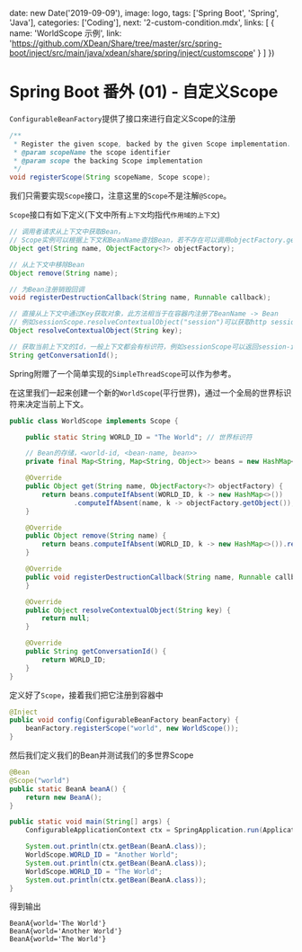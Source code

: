 
  date: new Date('2019-09-09'),
  image: logo,
  tags: ['Spring Boot', 'Spring', 'Java'],
  categories: ['Coding'],
  next: '2-custom-condition.mdx',
  links: [
    {
      name: 'WorldScope 示例',
      link: 'https://github.com/XDean/Share/tree/master/src/spring-boot/inject/src/main/java/xdean/share/spring/inject/customscope'
    }
  ]
})

# Spring Boot 番外 (01) - 自定义Scope

`ConfigurableBeanFactory`提供了接口來进行自定义Scope的注册

```java
/**
 * Register the given scope, backed by the given Scope implementation.
 * @param scopeName the scope identifier
 * @param scope the backing Scope implementation
 */
void registerScope(String scopeName, Scope scope);
```

我们只需要实现`Scope`接口，注意这里的`Scope`不是注解`@Scope`。

`Scope`接口有如下定义(下文中所有`上下文`均指代`作用域的上下文`)

```java
// 调用者请求从上下文中获取Bean，
// Scope实例可以根据上下文和BeanName查找Bean，若不存在可以调用objectFactory.getBean构造
Object get(String name, ObjectFactory<?> objectFactory);

// 从上下文中移除Bean
Object remove(String name);

// 为Bean注册销毁回调
void registerDestructionCallback(String name, Runnable callback);

// 直接从上下文中通过Key获取对象，此方法相当于在容器内注册了BeanName -> Bean
// 例如sessionScope.resolveContextualObject("session")可以获取http session对象
Object resolveContextualObject(String key);

// 获取当前上下文的Id，一般上下文都会有标识符，例如sessionScope可以返回session-id
String getConversationId();
```

Spring附赠了一个简单实现的`SimpleThreadScope`可以作为参考。

在这里我们一起来创建一个新的`WorldScope`(平行世界)，通过一个全局的世界标识符来决定当前上下文。

```java
public class WorldScope implements Scope {

    public static String WORLD_ID = "The World"; // 世界标识符

    // Bean的存储，<world-id, <bean-name, bean>>
    private final Map<String, Map<String, Object>> beans = new HashMap<>(); 

    @Override
    public Object get(String name, ObjectFactory<?> objectFactory) {
        return beans.computeIfAbsent(WORLD_ID, k -> new HashMap<>())
                .computeIfAbsent(name, k -> objectFactory.getObject());
    }

    @Override
    public Object remove(String name) {
        return beans.computeIfAbsent(WORLD_ID, k -> new HashMap<>()).remove(name);
    }

    @Override
    public void registerDestructionCallback(String name, Runnable callback) {
    }

    @Override
    public Object resolveContextualObject(String key) {
        return null;
    }

    @Override
    public String getConversationId() {
        return WORLD_ID;
    }
}
```

定义好了`Scope`，接着我们把它注册到容器中

```java
@Inject
public void config(ConfigurableBeanFactory beanFactory) {
    beanFactory.registerScope("world", new WorldScope());
}
```

然后我们定义我们的Bean并测试我们的多世界Scope

```java
@Bean
@Scope("world")
public static BeanA beanA() {
    return new BeanA();
}

public static void main(String[] args) {
    ConfigurableApplicationContext ctx = SpringApplication.run(Application.class, args);

    System.out.println(ctx.getBean(BeanA.class));
    WorldScope.WORLD_ID = "Another World";
    System.out.println(ctx.getBean(BeanA.class));
    WorldScope.WORLD_ID = "The World";
    System.out.println(ctx.getBean(BeanA.class));
}
```

得到输出

```text
BeanA{world='The World'}
BeanA{world='Another World'}
BeanA{world='The World'}
```